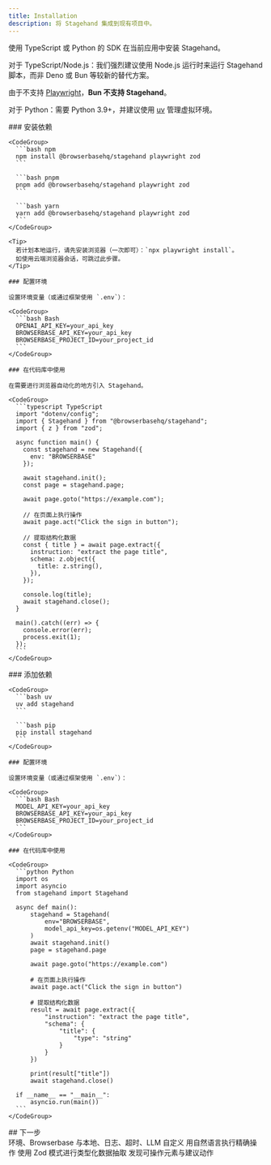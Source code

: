 ```yaml
---
title: Installation
description: 将 Stagehand 集成到现有项目中。
---
```


使用 TypeScript 或 Python 的 SDK 在当前应用中安装 Stagehand。

<Tip>
  对于 TypeScript/Node.js：我们强烈建议使用 Node.js 运行时来运行 Stagehand 脚本，而非 Deno 或 Bun 等较新的替代方案。

  由于不支持 [Playwright](https://github.com/search?q=repo:oven-sh/bun+playwright\&type=issues)，**Bun 不支持 Stagehand**。

  对于 Python：需要 Python 3.9+，并建议使用 [uv](https://docs.astral.sh/uv/) 管理虚拟环境。
</Tip>

<Tabs>
  <Tab title="TypeScript">
    ### 安装依赖

    <CodeGroup>
      ```bash npm
      npm install @browserbasehq/stagehand playwright zod
      ```

      ```bash pnpm
      pnpm add @browserbasehq/stagehand playwright zod
      ```

      ```bash yarn
      yarn add @browserbasehq/stagehand playwright zod
      ```
    </CodeGroup>

    <Tip>
      若计划本地运行，请先安装浏览器（一次即可）：`npx playwright install`。
      如使用云端浏览器会话，可跳过此步骤。
    </Tip>

    ### 配置环境

    设置环境变量（或通过框架使用 `.env`）：

    <CodeGroup>
      ```bash Bash
      OPENAI_API_KEY=your_api_key
      BROWSERBASE_API_KEY=your_api_key
      BROWSERBASE_PROJECT_ID=your_project_id
      ```
    </CodeGroup>

    ### 在代码库中使用

    在需要进行浏览器自动化的地方引入 Stagehand。

    <CodeGroup>
      ```typescript TypeScript
      import "dotenv/config";
      import { Stagehand } from "@browserbasehq/stagehand";
      import { z } from "zod";

      async function main() {
        const stagehand = new Stagehand({
          env: "BROWSERBASE"
        });

        await stagehand.init();
        const page = stagehand.page;

        await page.goto("https://example.com");
        
        // 在页面上执行操作
        await page.act("Click the sign in button");
        
        // 提取结构化数据
        const { title } = await page.extract({
          instruction: "extract the page title",
          schema: z.object({
            title: z.string(),
          }),
        });

        console.log(title);
        await stagehand.close();
      }

      main().catch((err) => {
        console.error(err);
        process.exit(1);
      });
      ```
    </CodeGroup>
  </Tab>

  <Tab title="Python">
    ### 添加依赖

    <CodeGroup>
      ```bash uv
      uv add stagehand
      ```

      ```bash pip
      pip install stagehand
      ```
    </CodeGroup>

    ### 配置环境

    设置环境变量（或通过框架使用 `.env`）：

    <CodeGroup>
      ```bash Bash
      MODEL_API_KEY=your_api_key
      BROWSERBASE_API_KEY=your_api_key
      BROWSERBASE_PROJECT_ID=your_project_id
      ```
    </CodeGroup>

    ### 在代码库中使用

    <CodeGroup>
      ```python Python
      import os
      import asyncio
      from stagehand import Stagehand

      async def main():
          stagehand = Stagehand(
              env="BROWSERBASE",
              model_api_key=os.getenv("MODEL_API_KEY")
          )
          await stagehand.init()
          page = stagehand.page
          
          await page.goto("https://example.com")
          
          # 在页面上执行操作
          await page.act("Click the sign in button")
          
          # 提取结构化数据
          result = await page.extract({
              "instruction": "extract the page title",
              "schema": {
                  "title": {
                      "type": "string"
                  }
              }
          })
          
          print(result["title"])
          await stagehand.close()

      if __name__ == "__main__":
          asyncio.run(main())
      ```
    </CodeGroup>
  </Tab>
</Tabs>

<div id="next-steps">
  ## 下一步
</div>

<CardGroup cols={2}>
  <Card title="配置" icon="gear" href="/zh/configuration/browser">
    环境、Browserbase 与本地、日志、超时、LLM 自定义
  </Card>

  <Card title="Act" icon="arrow-pointer" href="/zh/basics/act">
    用自然语言执行精确操作
  </Card>

  <Card title="Extract" icon="download" href="/zh/basics/extract">
    使用 Zod 模式进行类型化数据抽取
  </Card>

  <Card title="Observe" icon="eye" href="/zh/basics/observe">
    发现可操作元素与建议动作
  </Card>
</CardGroup>